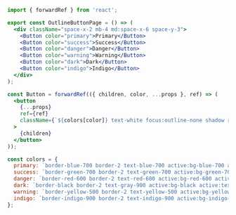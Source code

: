 ```jsx
import { forwardRef } from 'react';

export const OutlineButtonPage = () => (
  <div className="space-x-2 mb-4 md:space-x-6 space-y-3">
    <Button color="primary">Primary</Button>
    <Button color="success">Success</Button>
    <Button color="danger">Danger</Button>
    <Button color="warning">Warning</Button>
    <Button color="dark">Dark</Button>
    <Button color="indigo">Indigo</Button>
  </div>
);

const Button = forwardRef(({ children, color, ...props }, ref) => (
  <button
    {...props}
    ref={ref}
    className={`${colors[color]} text-white focus:outline-none shadow rounded px-6 py-2 font-medium `}
  >
    {children}
  </button>
));

const colors = {
  primary: `border-blue-700 border-2 text-blue-700 active:bg-blue-700 active:text-white`,
  success: `border-green-700 border-2 text-green-700 active:bg-green-700 active:text-white`,
  danger: `border-red-600 border-2 text-red-600 active:bg-red-600 active:text-white`,
  dark: `border-black border-2 text-gray-900 active:bg-black active:text-white`,
  warning: `border-yellow-500 border-2 text-yellow-500 active:bg-yellow-500 active:text-white`,
  indigo: `border-indigo-900 border-2 text-indigo-900 active:bg-indigo-900 active:text-white`,
};
```
